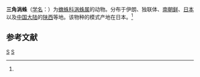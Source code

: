 {{Speciesbox
| taxon = Octonoba yesoensis
| binomial_authority = (Saito, 1934)<ref name='id12920'>{{cite web| url =http://www.bioinfo.cn/db05/BjdwSpecies.php?action=view&id=12920| title =三角涡蛛| work =《中国动物物种编目数据库》| publisher =中国科学院微生物研究所| author =中国科学院动物研究所| accessdate =2009-04-28| deadurl =yes| archiveurl =https://web.archive.org/web/20160305051609/http://www.bioinfo.cn/db05/BjdwSpecies.php?action=view&id=12920| archivedate =2016-03-05}}</ref>
}}

'''三角涡蛛'''（[[学名|学名]]：{{lang|la|''Octonoba yesoensis''}}）为[[蟱蛛科|蟱蛛科]][[涡蛛属|涡蛛属]]的动物。分布于伊朗、独联体、[[南朝鲜|南朝鲜]]、[[日本|日本]]以及[[中国大陆|中国大陆]]的[[陕西|陕西]]等地。该物种的模式产地在日本。<ref name='id12920'/>

== 参考文献 ==
{{reflist}}

{{taxonbar}}
[[Category:_1934年描述的动物|S]]
[[Category:_涡蛛属|S]]
{{animal-stub}}